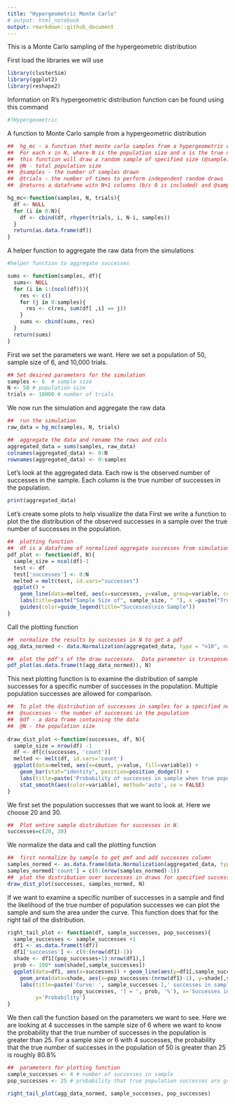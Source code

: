 ```yaml
---
title: "Hypergeometric Monte Carlo"
# output: html_notebook
output: rmarkdown::github_document
---
```

This is a Monte Carlo sampling of the hypergeometric distribution


First load the libraries we will use
```r
library(clusterSim)
library(ggplot2)
library(reshape2)
```
Information on R's hypergeometric distribution function can be found using this command
```r
#?Hypergeometric
```
A function to Monte Carlo sample from a hypergeometric distribution
```r
##  hg_mc - a function that monte carlo samples from a hypergeometric distribution
##  For each x in N, where N is the population size and x is the true number of successes in N, 
##  this function will draw a random sample of specified size (@sample) a specified number of times(@trials). 
##  @N - total population size
##  @samples - the number of samples drawn 
##  @trials - the number of times to perform independent random draws
##  @returns a dataframe witn N+1 columns (b/c 0 is included) and @samples+1 rows (O included)

hg_mc<-function(samples, N, trials){
  df <- NULL
  for (i in 0:N){
    df <- cbind(df, rhyper(trials, i, N-i, samples))
  }
  return(as.data.frame(df))
}
```
A helper function to aggregate the raw data from the simulations
```r
#helper function to aggregate successes 

sums <- function(samples, df){
  sums<- NULL
  for (i in 1:(ncol(df))){
    res <- c()
    for (j in 0:samples){
      res <- c(res, sum(df[ ,i] == j))
    }
    sums <- cbind(sums, res)
  }
  return(sums)
}
```
First we set the parameters we want. 
Here we set a population of 50, sample size of 6, and 10,000 trials. 
```r
## Set desired parameters for the simulation
samples <- 6  # sample size
N <- 50 # population size 
trials <- 10000 # number of trials
```
We now run the simulation and aggregate the raw data
```r
##  run the simulation
raw_data = hg_mc(samples, N, trials)

##  aggregate the data and rename the rows and cols
aggregated_data = sums(samples, raw_data)
colnames(aggregated_data) <- 0:N
rownames(aggregated_data) <- 0:samples
```
Let's look at the aggregated data. Each row is the observed number of successes in the sample.  Each column is the true number of successes in the population. 
```r
print(aggregated_data)
```
Let's create some plots to help visualize the data
First we write a function to plot the the distribution of the observed successes in a sample over the true number of successes in the population.
```r
##  plotting function
##  df is a dataframe of normalized aggregate successes from simulation
pdf_plot <- function(df, N){
  sample_size = ncol(df)-1
  test <- df
  test['successes'] <- 0:N
  melted = melt(test, id.vars="successes")
  ggplot() + 
    geom_line(data=melted, aes(x=successes, y=value, group=variable, color = variable), size=1) +
    labs(title=paste("Sample Size of", sample_size, " "), x =paste("True number of successes in population size ", toString(N), sep=" "), y = "Probability density") +
    guides(color=guide_legend(title="Successes\nin Sample"))
}
```
Call the plotting function 
```r
##  normalize the results by successes in N to get a pdf
agg_data_normed <- data.Normalization(aggregated_data, type = "n10", normalization = "row")

##  plot the pdf's of the draw successes.  Data parameter is transposed and ensured to be a dataframe
pdf_plot(as.data.frame(t(agg_data_normed)), N)
```

This next plotting function is to examine the distribution of sample successes for a specific number of successes in the population.  Multiple population successes are allowed for comparison. 
```r
##  To plot the distribution of successes in samples for a specified number of successes in the population
##  @successes - the number of successes in the population
##  @df - a data frame containing the data
##  @N - the population size
 
draw_dist_plot <-function(successes, df, N){
  sample_size = nrow(df) -1
  df <- df[c(successes, 'count')]
  melted <- melt(df, id.vars='count')
  ggplot(data=melted, aes(x=count, y=value, fill=variable)) +
    geom_bar(stat="identity", position=position_dodge()) +
    labs(title=paste('Probability of successes in sample when true population successes are \n ', toString(successes), ' out of ', N), x=paste('Successes in sample size of ', sample_size), y='Probability Density') +
    stat_smooth(aes(color=variable), method='auto', se = FALSE)
}
```


We first set the population successes that we want to look at.  Here we choose 20 and 30.  
```r
##  Plot entire sample distribution for successes in N.
successes=c(20, 30)
```
We normalize the data and call the plotting function
```r
##  first normalize by sample to get pmf and add successes column
samples_normed <- as.data.frame(data.Normalization(aggregated_data, type = "n10", normalization = "col"))
samples_normed['count'] = c(0:(nrow(samples_normed)-1))
##  plot the distribution over successes in draws for specified successes in N
draw_dist_plot(successes, samples_normed, N)
```
If we want to examine a specific number of successes in a sample and find the likelihood of the true number of population successes we can plot the sample and sum the area under the curve. This function does that for the right tail of the distribution. 
```r
right_tail_plot <- function(df, sample_successes, pop_successes){
  sample_successes <- sample_successes +1
  df1 <- as.data.frame(t(df))
  df1['successes'] <- c(0:(nrow(df1)-1))
  shade <- df1[(pop_successes+1):nrow(df1),]
  prob <- 100* sum(shade[,sample_successes])
  ggplot(data=df1, aes(x=successes)) + geom_line(aes(y=df1[,sample_successes]), color='blue') + 
    geom_area(data=shade, aes(x=pop_successes:(nrow(df1)-1), y=shade[,sample_successes]), fill='blue') +
    labs(title=paste('Curve: ', sample_successes-1,' successes in sample of', toString(nrow(df)-1), '\nShaded Area: P[True Population Successes > ',
                     pop_successes, '] = ', prob, '%'), x='Successes in population', 
         y='Probability')
}
```
We then call the function based on the parameters we want to see.  Here we are looking at 4 successes in the sample size of 6 where we want to know the probability that the true number of successes in the population is greater than 25.  For a sample size or 6 with 4 successes, the probability that the true number of successes in the population of 50 is greater than 25 is roughly 80.8%
```r
##  parameters for plotting function
sample_successes <- 4 # number of successes in sample
pop_successes <- 25 # probability that true population successes are greater than this when observing sample_successes

right_tail_plot(agg_data_normed, sample_successes, pop_successes)
```

